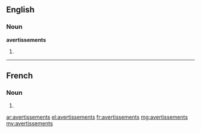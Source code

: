 ==English==

===Noun===
'''avertissements'''

# {{plural of|avertissement}}

----

==French==

===Noun===
{{head|fr|plural}} {{m|p}}

# {{plural of|avertissement|lang=fr}}

[[ar:avertissements]]
[[el:avertissements]]
[[fr:avertissements]]
[[mg:avertissements]]
[[my:avertissements]]